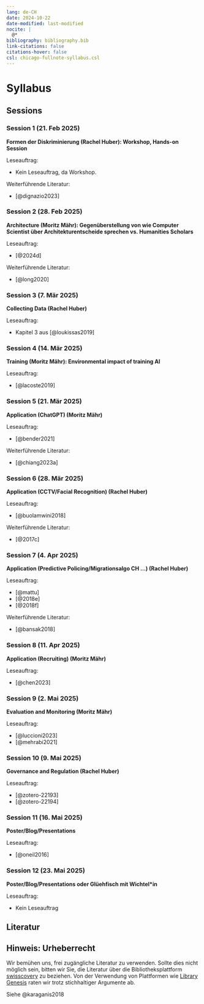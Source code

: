 ```yaml
---
lang: de-CH
date: 2024-10-22
date-modified: last-modified
nocite: |
  @*
bibliography: bibliography.bib
link-citations: false
citations-hover: false
csl: chicago-fullnote-syllabus.csl
---
```


# Syllabus

## Sessions

### Session 1 (21. Feb 2025)

**Formen der Diskriminierung (Rachel Huber): Workshop, Hands-on Session**

Leseauftrag:

-   Kein Leseauftrag, da Workshop.

Weiterführende Literatur:

-   [@dignazio2023]

### Session 2 (28. Feb 2025)

**Architecture (Moritz Mähr): Gegenüberstellung von wie Computer Scientist über Architekturentscheide sprechen vs. Humanities Scholars**

Leseauftrag:

-   [@2024d]

Weiterführende Literatur:

-   [@long2020]

### Session 3 (7. Mär 2025)

**Collecting Data (Rachel Huber)**

Leseauftrag:

-   Kapitel 3 aus [@loukissas2019]

### Session 4 (14. Mär 2025)

**Training (Moritz Mähr): Environmental impact of training AI**

Leseauftrag:

-   [@lacoste2019]

### Session 5 (21. Mär 2025)

**Application (ChatGPT) (Moritz Mähr)**

Leseauftrag:

-   [@bender2021]

Weiterführende Literatur:

-   [@chiang2023a]

### Session 6 (28. Mär 2025)

**Application (CCTV/Facial Recognition) (Rachel Huber)**

Leseauftrag:

-   [@buolamwini2018]

Weiterführende Literatur:

-   [@2017c]

### Session 7 (4. Apr 2025)

**Application (Predictive Policing/Migrationsalgo CH …) (Rachel Huber)**

Leseauftrag:

-   [@mattu]
-   [@2018e]
-   [@2018f]

Weiterführende Literatur:

-   [@bansak2018]

### Session 8 (11. Apr 2025)

**Application (Recruiting) (Moritz Mähr)**

Leseauftrag:

-   [@chen2023]

### Session 9 (2. Mai 2025)

**Evaluation and Monitoring (Moritz Mähr)**

<!-- State-of-the-art Technical Benchmarks versus how many false positives (people dying, sent to prison etc.) -->

Leseauftrag:

-   [@luccioni2023]
-   [@mehrabi2021]

### Session 10 (9. Mai 2025)

**Governance and Regulation (Rachel Huber)**

Leseauftrag:

-   [@zotero-22193]
-   [@zotero-22194]

### Session 11 (16. Mai 2025)

**Poster/Blog/Presentations**

Leseauftrag:

-   [@oneil2016]

### Session 12 (23. Mai 2025)

**Poster/Blog/Presentations oder Glüehfisch mit Wichtel\*in**

Leseauftrag:

-   Kein Leseauftrag

## Literatur

::: callout-tip
## Hinweis: Urheberrecht

Wir bemühen uns, frei zugängliche Literatur zu verwenden. Sollte dies nicht möglich sein, bitten wir Sie, die Literatur über die Bibliotheksplattform [swisscovery](https://ubbern.swisscovery.slsp.ch/discovery/search?vid=41SLSP_UBE:UBE) zu beziehen. Von der Verwendung von Plattformen wie [Library Genesis](https://de.wikipedia.org/wiki/Library_Genesis) raten wir trotz stichhaltiger Argumente ab.

Siehe @karaganis2018
:::

::: {#refs}
:::